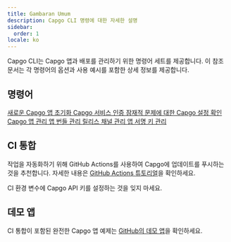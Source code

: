 ```yaml
---
title: Gambaran Umum
description: Capgo CLI 명령에 대한 자세한 설명
sidebar:
  order: 1
locale: ko
---
```



Capgo CLI는 Capgo 앱과 배포를 관리하기 위한 명령어 세트를 제공합니다. 이 참조 문서는 각 명령어의 옵션과 사용 예시를 포함한 상세 정보를 제공합니다.

## 명령어

<CardGrid stagger>
  <a href="/init/">
    <Card title="init" icon="rocket">
      새로운 Capgo 앱 초기화
    </Card>
  </a>

  <a href="/login/">
    <Card title="login" icon="approve-check">
      Capgo 서비스 인증
    </Card>
  </a>

  <a href="/doctor/">
    <Card title="doctor" icon="approve-check-circle">
      잠재적 문제에 대한 Capgo 설정 확인
    </Card>
  </a>

  <a href="/app/">
    <Card title="app" icon="seti:default">
      Capgo 앱 관리
    </Card>
  </a>

  <a href="/bundle/">
    <Card title="bundle" icon="seti:html">
      앱 번들 관리
    </Card>
  </a>

  <a href="/channel/">
    <Card title="channel" icon="seti:git">
      릴리스 채널 관리
    </Card>
  </a>

  <a href="/key/">
    <Card title="key" icon="seti:lock">
      앱 서명 키 관리
    </Card>
  </a>
</CardGrid>

## CI 통합

작업을 자동화하기 위해 GitHub Actions를 사용하여 Capgo에 업데이트를 푸시하는 것을 추천합니다. 자세한 내용은 [GitHub Actions 튜토리얼](https://capgo.app/blog/automatic-build-and-release-with-github-actions/)을 확인하세요.

CI 환경 변수에 Capgo API 키를 설정하는 것을 잊지 마세요.

## 데모 앱

CI 통합이 포함된 완전한 Capgo 앱 예제는 [GitHub의 데모 앱](https://github.com/Cap-go/demo-app/)을 확인하세요.
